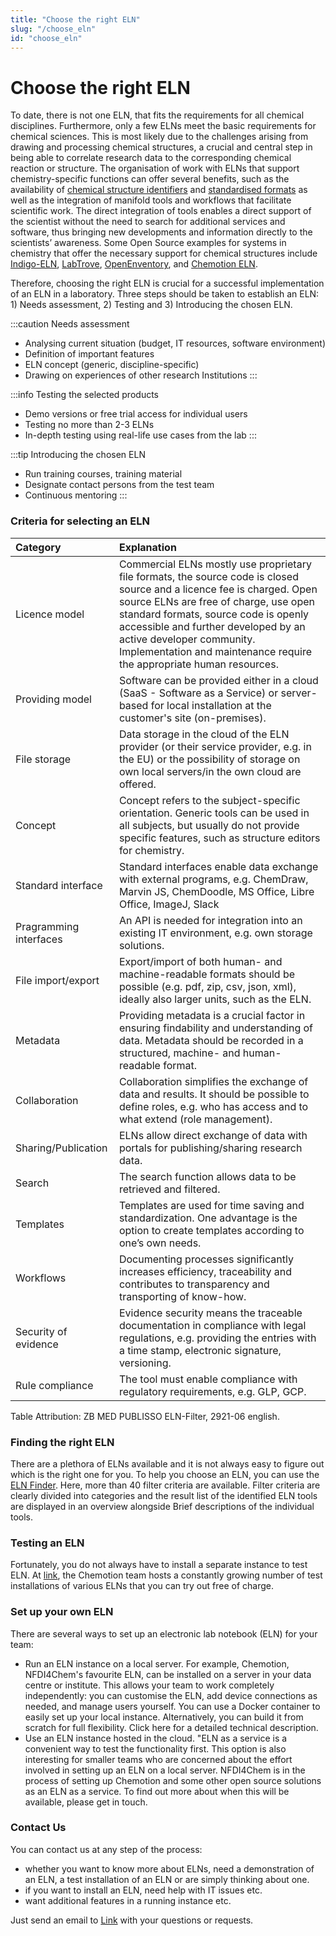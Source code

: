 ```yaml
---
title: "Choose the right ELN"
slug: "/choose_eln"
id: "choose_eln"
---
```



# Choose the right ELN

To date, there is not one ELN, that fits the requirements for all chemical disciplines. Furthermore, only a few ELNs meet the basic requirements for chemical sciences. This is most likely due to the challenges arising from drawing and processing chemical structures, a crucial and central step in being able to correlate research data to the corresponding chemical reaction or structure. The organisation of work with ELNs that support chemistry-specific functions can offer several benefits, such as the availability of [chemical structure identifiers](/docs/machine-readable_chemical_structures) and [standardised formats](/docs/format_standards) as well as the integration of manifold tools and workflows that facilitate scientific work. The direct integration of tools enables a direct support of the scientist without the need to search for additional services and software, thus bringing new developments and information directly to the scientists’ awareness. Some Open Source examples for systems in chemistry that offer the necessary support for chemical structures include [Indigo-ELN](https://lifescience.opensource.epam.com/indigo/eln/index.html), [LabTrove](https://sourceforge.net/projects/labtrove/), [OpenEnventory](http://www.open-enventory.de/), and [Chemotion ELN](https://chemotion.net/docs/eln).

Therefore, choosing the right ELN is crucial for a successful implementation of an ELN in a laboratory. Three steps should be taken to establish an ELN: 1) Needs assessment, 2) Testing and 3) Introducing the chosen ELN.

:::caution Needs assessment

-   Analysing current situation (budget, IT resources, software environment)
-   Definition of important features
-   ELN concept (generic, discipline-specific)
-   Drawing on experiences of other research Institutions
    :::

:::info Testing the selected products

-   Demo versions or free trial access for individual users
-   Testing no more than 2-3 ELNs
-   In-depth testing using real-life use cases from the lab
    :::

:::tip Introducing the chosen ELN

-   Run training courses, training material
-   Designate contact persons from the test team
-   Continuous mentoring
    :::

### Criteria for selecting an ELN

| Category               | Explanation                                                                                                                                                                                                                                                                                                                                          |
| :--------------------- | :--------------------------------------------------------------------------------------------------------------------------------------------------------------------------------------------------------------------------------------------------------------------------------------------------------------------------------------------------- |
| Licence model          | Commercial ELNs mostly use proprietary file formats, the source code is closed source and a licence fee is charged. Open source ELNs are free of charge, use open standard formats, source code is openly accessible and further developed by an active developer community. Implementation and maintenance require the appropriate human resources. |
| Providing model        | Software can be provided either in a cloud (SaaS - Software as a Service) or server-based for local installation at the customer's site (on-premises).                                                                                                                                                                                               |
| File storage           | Data storage in the cloud of the ELN provider (or their service provider, e.g. in the EU) or the possibility of storage on own local servers/in the own cloud are offered.                                                                                                                                                                           |
| Concept                | Concept refers to the subject-specific orientation. Generic tools can be used in all subjects, but usually do not provide specific features, such as structure editors for chemistry.                                                                                                                                                                |
| Standard interface     | Standard interfaces enable data exchange with external programs, e.g. ChemDraw, Marvin JS, ChemDoodle, MS Office, Libre Office, ImageJ, Slack                                                                                                                                                                                                        |
| Pragramming interfaces | An API is needed for integration into an existing IT environment, e.g. own storage solutions.                                                                                                                                                                                                                                                        |
| File import/export     | Export/import of both human- and machine-readable formats should be possible (e.g. pdf, zip, csv, json, xml), ideally also larger units, such as the ELN.                                                                                                                                                                                            |
| Metadata               | Providing metadata is a crucial factor in ensuring findability and understanding of data. Metadata should be recorded in a structured, machine- and human-readable format.                                                                                                                                                                           |
| Collaboration          | Collaboration simplifies the exchange of data and results. It should be possible to define roles, e.g. who has access and to what extend (role management).                                                                                                                                                                                          |
| Sharing/Publication    | ELNs allow direct exchange of data with portals for publishing/sharing research data.                                                                                                                                                                                                                                                                |
| Search                 | The search function allows data to be retrieved and filtered.                                                                                                                                                                                                                                                                                        |
| Templates              | Templates are used for time saving and standardization. One advantage is the option to create templates according to one’s own needs.                                                                                                                                                                                                                |
| Workflows              | Documenting processes significantly increases efficiency, traceability and contributes to transparency and transporting of know-how.                                                                                                                                                                                                                 |
| Security of evidence   | Evidence security means the traceable documentation in compliance with legal regulations, e.g. providing the entries with a time stamp, electronic signature, versioning.                                                                                                                                                                            |
| Rule compliance        | The tool must enable compliance with regulatory requirements, e.g. GLP, GCP.                                                                                                                                                                                                                                                                         |

Table Attribution: ZB MED PUBLISSO ELN-Filter, 2921-06 english.

### Finding the right ELN

There are a plethora of ELNs available and it is not always easy to figure out which is the right one for you. To help you choose an ELN, you can use the [ELN Finder](https://eln-finder.ulb.tu-darmstadt.de/home). Here, more than 40 filter criteria are available. Filter criteria are clearly divided into categories and the result list of the identified ELN tools are displayed in an overview alongside Brief descriptions of the individual tools.

### Testing an ELN

Fortunately, you do not always have to install a separate instance to test ELN. At [link](https://demo.chemotion.scc.kit.edu/), the Chemotion team hosts a constantly growing number of test installations of various ELNs that you can try out free of charge.

### Set up your own ELN

There are several ways to set up an electronic lab notebook (ELN) for your team:

-   Run an ELN instance on a local server. For example, Chemotion, NFDI4Chem's favourite ELN, can be installed on a server in your data centre or institute. This allows your team to work completely independently: you can customise the ELN, add device connections as needed, and manage users yourself. You can use a Docker container to easily set up your local instance. Alternatively, you can build it from scratch for full flexibility. Click here for a detailed technical description.
-   Use an ELN instance hosted in the cloud. "ELN as a service is a convenient way to test the functionality first. This option is also interesting for smaller teams who are concerned about the effort involved in setting up an ELN on a local server. NFDI4Chem is in the process of setting up Chemotion and some other open source solutions as an ELN as a service. To find out more about when this will be available, please get in touch.

### Contact Us

You can contact us at any step of the process:

-   whether you want to know more about ELNs, need a demonstration of an ELN, a test installation of an ELN or are simply thinking about one.
-   if you want to install an ELN, need help with IT issues etc.
-   want additional features in a running instance etc.

Just send an email to [Link](mailto:helpdesk@nfdi4chem.de) with your questions or requests.
